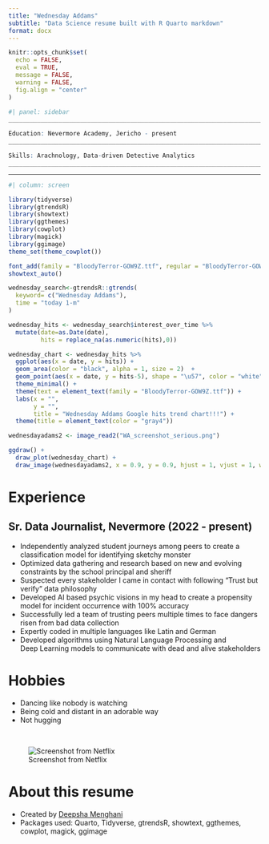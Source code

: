 ```yaml
---
title: "Wednesday Addams"
subtitle: "Data Science resume built with R Quarto markdown"
format: docx
---
```


```r
knitr::opts_chunk$set(
  echo = FALSE,
  eval = TRUE,
  message = FALSE,
  warning = FALSE,
  fig.align = "center"
)
```


```r
#| panel: sidebar
_____________________________________________________________________________    

Education: Nevermore Academy, Jericho - present
____________________________________________________________________________ 

Skills: Arachnology, Data-driven Detective Analytics 
____________________________________________________________________________ 
```

<hr>

```r
#| column: screen

library(tidyverse)
library(gtrendsR)
library(showtext)
library(ggthemes)
library(cowplot)
library(magick)
library(ggimage)
theme_set(theme_cowplot())

font_add(family = "BloodyTerror-GOW9Z.ttf", regular = "BloodyTerror-GOW9Z.ttf")
showtext_auto()

wednesday_search<-gtrendsR::gtrends(
  keyword= c("Wednesday Addams"),
  time = "today 1-m"
)

wednesday_hits <- wednesday_search$interest_over_time %>% 
  mutate(date=as.Date(date),
         hits = replace_na(as.numeric(hits),0))

wednesday_chart <- wednesday_hits %>% 
  ggplot(aes(x = date, y = hits)) +
  geom_area(color = "black", alpha = 1, size = 2)  + 
  geom_point(aes(x = date, y = hits-5), shape = "\u57", color = "white", size = 2) +
  theme_minimal() +
  theme(text = element_text(family = "BloodyTerror-GOW9Z.ttf")) +
  labs(x = "", 
       y = "",
       title = "Wednesday Addams Google hits trend chart!!!") +
  theme(title = element_text(color = "gray4"))  

wednesdayadams2 <- image_read2("WA_screenshot_serious.png")

ggdraw() +
  draw_plot(wednesday_chart) +
  draw_image(wednesdayadams2, x = 0.9, y = 0.9, hjust = 1, vjust = 1, width = 0.13, height = 0.4) 
```


# Experience

## Sr. Data Journalist, Nevermore (2022 - present)

-   Independently analyzed student journeys among peers to create a classification model for identifying sketchy monster
-   Optimized data gathering and research based on new and evolving constraints by the school principal and sheriff
-   Suspected every stakeholder I came in contact with following "Trust but verify" data philosophy
-   Developed AI based psychic visions in my head to create a propensity model for incident occurrence with 100% accuracy 
-   Successfully led a team of trusting peers multiple times to face dangers risen from bad data collection
-   Expertly coded in multiple languages like Latin and German
-   Developed algorithms using Natural Language Processing and\
    Deep Learning models to communicate with dead and alive stakeholders


# Hobbies

-   Dancing like nobody is watching
-   Being cold and distant in an adorable way
-   Not hugging

<br>

![Screenshot from Netflix](WA_screenshot_smile.png)

# About this resume
-   Created by [Deepsha Menghani](https://deepshamenghani.quarto.pub/dmenghani/)
-   Packages used: Quarto, Tidyverse, gtrendsR, showtext, ggthemes, cowplot, magick, ggimage




